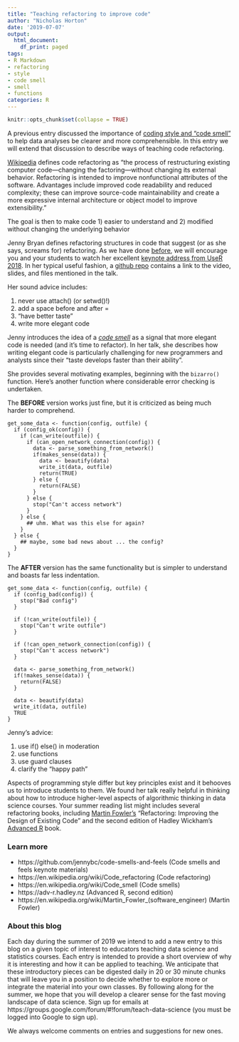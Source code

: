 ```yaml
---
title: "Teaching refactoring to improve code"
author: "Nicholas Horton"
date: '2019-07-07'
output:
  html_document:
    df_print: paged
tags:
- R Markdown
- refactoring
- style
- code smell
- smell
- functions
categories: R
---
```


```r
knitr::opts_chunk$set(collapse = TRUE)
```

A previous entry discussed the importance of [coding style and "code smell"](https://teachdatascience.com/codingstyle) to help data analyses be clearer and more comprehensible.  In this entry we will extend that discussion to describe ways of teaching code refactoring.

[Wikipedia](https://en.wikipedia.org/wiki/Code_refactoring) defines code refactoring as "the process of restructuring existing computer code—changing the factoring—without changing its external behavior. Refactoring is intended to improve nonfunctional attributes of the software. Advantages include improved code readability and reduced complexity; these can improve source-code maintainability and create a more expressive internal architecture or object model to improve extensibility."

The goal is then to make code 1) easier to understand and 2) modified without changing the underlying behavior

Jenny Bryan defines refactoring structures in code that suggest (or as she says, screams for) refactoring.  As we have done [before](https://teachdatascience.com/screencast), we will encourage you and your students to watch her excellent [keynote address from UseR 2018](https://www.youtube.com/watch?v=7oyiPBjLAWY).  In her typical useful fashion, a [github repo](https://github.com/jennybc/code-smells-and-feels) contains a link to the video, slides, and files mentioned in the talk.

Her sound advice includes:

1. never use attach() (or setwd()!)
2. add a space before and after =
3. "have better taste"
4. write more elegant code

Jenny introduces the idea of a [*code smell*](https://en.wikipedia.org/wiki/Code_smell) as a signal that more elegant code is needed (and it's time to refactor).  In her talk, she describes how writing elegant code is particularly challenging for new programmers and analysts since their "taste develops faster than their ability".

She provides several motivating examples, beginning with the `bizarro()` function.  Here's another function where considerable error checking is undertaken.

The **BEFORE** version works just fine, but it is criticized as being much harder to comprehend.

```
get_some_data <- function(config, outfile) {
  if (config_ok(config)) {
    if (can_write(outfile)) {
      if (can_open_network_connection(config)) {
        data <- parse_something_from_network()
        if(makes_sense(data)) {
          data <- beautify(data)
          write_it(data, outfile)
          return(TRUE)
        } else {
          return(FALSE)
        }
      } else {
        stop("Can't access network")
      }
    } else {
      ## uhm. What was this else for again?
    }
  } else {
    ## maybe, some bad news about ... the config? 
  }
}
```

The **AFTER** version has the same functionality but is simpler to understand and boasts far less indentation.  

```
get_some_data <- function(config, outfile) {
  if (config_bad(config)) {
    stop("Bad config")
  }
  
  if (!can_write(outfile)) {
    stop("Can't write outfile")
  }
  
  if (!can_open_network_connection(config)) {
    stop("Can't access network")
  }
  
  data <- parse_something_from_network()
  if(!makes_sense(data)) {
    return(FALSE)
  }
  
  data <- beautify(data)
  write_it(data, outfile)
  TRUE
}
```

Jenny's advice:

1. use if() else() in moderation
2. use functions
3. use guard clauses
4. clarify the "happy path"

Aspects of programming style differ but key principles exist and it behooves us to introduce students to them.  We found her talk really helpful in thinking about how to introduce higher-level aspects of algorithmic thinking in data science courses.  Your summer reading list might includes several refactoring books, including [Martin Fowler's](https://en.wikipedia.org/wiki/Martin_Fowler_(software_engineer)) "Refactoring: Improving the Design of Existing Code" and the second edition of Hadley Wickham's [Advanced R](https://adv-r.hadley.nz) book.


### Learn more

- https://github.com/jennybc/code-smells-and-feels (Code smells and feels keynote materials)
- https://en.wikipedia.org/wiki/Code_refactoring (Code refactoring)
- https://en.wikipedia.org/wiki/Code_smell (Code smells)
- https://adv-r.hadley.nz (Advanced R, second edition)
- https://en.wikipedia.org/wiki/Martin_Fowler_(software_engineer) (Martin Fowler)

### About this blog 

Each day during the summer of 2019 we intend to add a new entry to this blog on a given topic of interest to educators teaching data science and statistics courses. Each entry is intended to provide a short overview of why it is interesting and how it can be applied to teaching. We anticipate that these introductory pieces can be digested daily in 20 or 30 minute chunks that will leave you in a position to decide whether to explore more or integrate the material into your own classes. By following along for the summer, we hope that you will develop a clearer sense for the fast moving landscape of data science. Sign up for emails at https://groups.google.com/forum/#!forum/teach-data-science (you must be logged into Google to sign up).

We always welcome comments on entries and suggestions for new ones.

